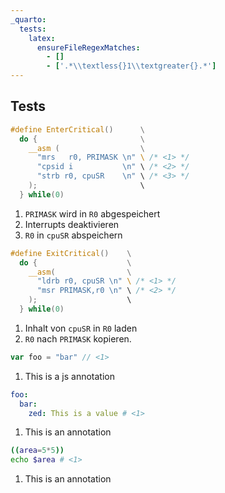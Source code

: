 ```yaml
---
_quarto:
  tests:
    latex:
      ensureFileRegexMatches:
        - []
        - ['.*\\textless{}1\\textgreater{}.*']
---
```



##  Tests


``` c
#define EnterCritical()      \
  do {                       \
    __asm (                  \
      "mrs   r0, PRIMASK \n" \ /* <1> */
      "cpsid i           \n" \ /* <2> */
      "strb r0, cpuSR    \n" \ /* <3> */
    );                       \
  } while(0)
```
1. `PRIMASK` wird in `R0` abgespeichert
2. Interrupts deaktivieren
3. `R0` in `cpuSR` abspeichern

``` c
#define ExitCritical()    \
  do {                    \
    __asm(                \
      "ldrb r0, cpuSR \n" \ /* <1> */
      "msr PRIMASK,r0 \n" \ /* <2> */
    );                    \
  } while(0)
```
1. Inhalt von `cpuSR` in `R0` laden
2. `R0` nach `PRIMASK` kopieren.


```javascript
var foo = "bar" // <1>

```
1. This is a js annotation


```yaml
foo:
  bar:
    zed: This is a value # <1>
```
1. This is an annotation


```bash
((area=5*5))
echo $area # <1>

```
1. This is an annotation